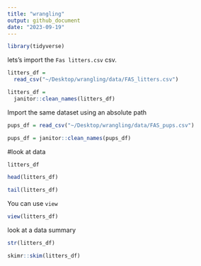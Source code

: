 ```yaml
---
title: "wrangling"
output: github_document
date: "2023-09-19"
---
```

```r
library(tidyverse)
```

lets's import the `Fas litters.csv` csv.

```r
litters_df = 
  read_csv("~/Desktop/wrangling/data/FAS_litters.csv")

litters_df =
  janitor::clean_names(litters_df)
```

Import the same dataset using an absolute path


```r
pups_df = read_csv("~/Desktop/wrangling/data/FAS_pups.csv")

pups_df = janitor::clean_names(pups_df)
```

#look at data
```r
litters_df

head(litters_df)

tail(litters_df)
```
You can use `view`
```r
view(litters_df)
```

look at a data summary
```r
str(litters_df)

skimr::skim(litters_df)
```

